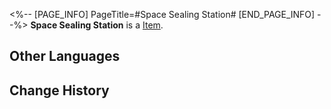 <%-- [PAGE_INFO]
PageTitle=#Space Sealing Station#
[END_PAGE_INFO] --%>
{{Item Infobox
|id          = 83014
|image       = Item Space Sealing Station.png
|type        = 
|invCategory = 
|rarity      = 5
|effect      = 
|description = 
|source1     = [[Simulated Universe]]: World 3 - Immersion Device Redemption
}}
'''Space Sealing Station''' is a [[Item]].

==Other Languages==
{{Other Languages
|en   = Space Sealing Station
|zhs  = 太空封印站
|zht  = 太空封印站
|ja   = 宇宙封印ステーション
|ko   = 우주 봉인 정거장
|es   = Estación sellaespacios
|fr   = Station de scellement spatial
|ru   = Запечатывающая космос станция
|th   = Space Sealing Station
|vi   = Trạm Phong Ấn Không Gian
|de   = Raumstation für Versiegelung
|id   = Space Sealing Station
|pt   = Estação de Vedação Espacial
}}

==Change History==
{{Change History|1.0}}